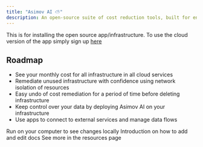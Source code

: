 ```yaml
---
title: "Asimov AI ⛅"
description: An open-source suite of cost reduction tools, built for engineers"
---
```


<Note>
  This is for installing the open source app/infrastructure. To use the cloud version of the app simply sign up <a href='https://app.getasimov.com'>here</a>
</Note>

## Roadmap

- See your monthly cost for all infrastructure in all cloud services
- Remediate unused infrastructure with confidence using network isolation of resources
- Easy undo of cost remediation for a period of time before deleting infrastructure
- Keep control over your data by deploying Asimov AI on your infrastructure
- Use apps to connect to external services and manage data flows

<CardGroup>
  <Card title="Development" icon="rectangle-terminal" href="/development">
    Run on your computer to see changes locally
  </Card>
  <Card title="Writing Docs" icon="pen-nib" href="https://github.com/asimovai/docs">
    Introduction on how to add and edit docs
  </Card>
  <Card title="Learn More" icon="ellipsis" href="/resources">
    See more in the resources page
  </Card>
</CardGroup>
